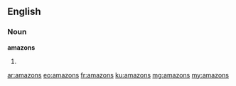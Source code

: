 {{also|Amazons}}
==English==

===Noun===
'''amazons'''

# {{plural of|amazon}}

[[ar:amazons]]
[[eo:amazons]]
[[fr:amazons]]
[[ku:amazons]]
[[mg:amazons]]
[[my:amazons]]